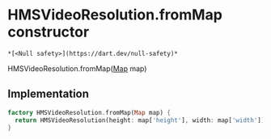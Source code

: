 # HMSVideoResolution.fromMap constructor

    *[<Null safety>](https://dart.dev/null-safety)*

HMSVideoResolution.fromMap([Map](https://api.flutter.dev/flutter/dart-core/Map-class.html) map)

## Implementation

```dart
factory HMSVideoResolution.fromMap(Map map) {
  return HMSVideoResolution(height: map['height'], width: map['width']);
}
```
